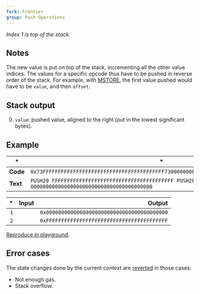 ```yaml
---
fork: Frontier
group: Push Operations
---
```


_Index 1 is top of the stack._

## Notes

The new value is put on top of the stack, incrementing all the other value indices. The values for a specific opcode thus have to be pushed in reverse order of the stack. For example, with [MSTORE](/#52), the first value pushed would have to be `value`, and then `offset`.

## Stack output

0. `value`: pushed value, aligned to the right (put in the lowest significant bytes).

## Example

| \*       | \*                                                                                                |
| -------- | ------------------------------------------------------------------------------------------------- |
| **Code** | `0x73FFFFFFFFFFFFFFFFFFFFFFFFFFFFFFFFFFFFFFFF730000000000000000000000000000000000000000`          |
| **Text** | `PUSH20 FFFFFFFFFFFFFFFFFFFFFFFFFFFFFFFFFFFFFFFF PUSH20 0000000000000000000000000000000000000000` |

|  \* | Input |                                       Output |
| --: | ----: | -------------------------------------------: |
| `1` |       | `0x0000000000000000000000000000000000000000` |
| `2` |       | `0xFFFFFFFFFFFFFFFFFFFFFFFFFFFFFFFFFFFFFFFF` |

[Reproduce in playground](/playground?unit=Wei&codeType=Mnemonic&code='zxyyyy%5Cnz'~FFFFFzPUSH20%200y~~%01yz~_).

## Error cases

The state changes done by the current context are [reverted](#FD) in those cases:

- Not enough gas.
- Stack overflow.
